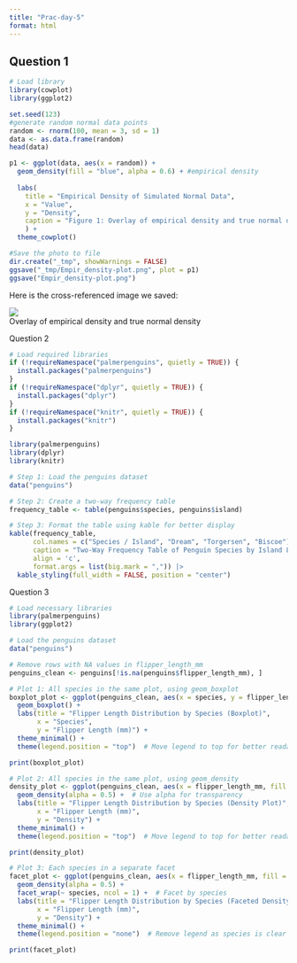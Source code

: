 ```yaml
---
title: "Prac-day-5"
format: html
---
```


## Question 1

```r
# Load library  
library(cowplot)
library(ggplot2)

set.seed(123)
#generate random normal data points 
random <- rnorm(100, mean = 3, sd = 1)
data <- as.data.frame(random)
head(data)

p1 <- ggplot(data, aes(x = random)) +
  geom_density(fill = "blue", alpha = 0.6) + #empirical density 
  
  labs(
    title = "Empirical Density of Simulated Normal Data",
    x = "Value",
    y = "Density", 
    caption = "Figure 1: Overlay of empirical density and true normal density." 
    ) + 
  theme_cowplot()

#Save the photo to file 
dir.create("_tmp", showWarnings = FALSE)
ggsave("_tmp/Empir_density-plot.png", plot = p1)
ggsave("Empir_density-plot.png")

```

Here is the cross-referenced image we saved:

::: {#fig-Empirical_plot}
![](_tmp/Empir_density-plot.png)\
Overlay of empirical density and true normal density
:::

Question 2

```r
# Load required libraries  
if (!requireNamespace("palmerpenguins", quietly = TRUE)) {  
  install.packages("palmerpenguins")  
}  
if (!requireNamespace("dplyr", quietly = TRUE)) {  
  install.packages("dplyr")  
}  
if (!requireNamespace("knitr", quietly = TRUE)) {  
  install.packages("knitr")  
}  

library(palmerpenguins)  
library(dplyr)  
library(knitr)  

# Step 1: Load the penguins dataset  
data("penguins")  

# Step 2: Create a two-way frequency table  
frequency_table <- table(penguins$species, penguins$island)  

# Step 3: Format the table using kable for better display  
kable(frequency_table,   
      col.names = c("Species / Island", "Dream", "Torgersen", "Biscoe"),   
      caption = "Two-Way Frequency Table of Penguin Species by Island Location",  
      align = 'c',  
      format.args = list(big.mark = ",")) |> 
  kable_styling(full_width = FALSE, position = "center")
```

Question 3

```r
# Load necessary libraries  
library(palmerpenguins)  
library(ggplot2)  

# Load the penguins dataset  
data("penguins")  

# Remove rows with NA values in flipper_length_mm  
penguins_clean <- penguins[!is.na(penguins$flipper_length_mm), ]  

# Plot 1: All species in the same plot, using geom_boxplot  
boxplot_plot <- ggplot(penguins_clean, aes(x = species, y = flipper_length_mm, fill = species)) +  
  geom_boxplot() +  
  labs(title = "Flipper Length Distribution by Species (Boxplot)",  
       x = "Species",  
       y = "Flipper Length (mm)") +  
  theme_minimal() +  
  theme(legend.position = "top")  # Move legend to top for better readability  

print(boxplot_plot)  

# Plot 2: All species in the same plot, using geom_density  
density_plot <- ggplot(penguins_clean, aes(x = flipper_length_mm, fill = species)) +  
  geom_density(alpha = 0.5) +  # Use alpha for transparency  
  labs(title = "Flipper Length Distribution by Species (Density Plot)",  
       x = "Flipper Length (mm)",  
       y = "Density") +  
  theme_minimal() +  
  theme(legend.position = "top")  # Move legend to top for better readability  

print(density_plot)  

# Plot 3: Each species in a separate facet  
facet_plot <- ggplot(penguins_clean, aes(x = flipper_length_mm, fill = species)) +  
  geom_density(alpha = 0.5) +  
  facet_wrap(~ species, ncol = 1) +  # Facet by species  
  labs(title = "Flipper Length Distribution by Species (Faceted Density Plot)",  
       x = "Flipper Length (mm)",  
       y = "Density") +  
  theme_minimal() +  
  theme(legend.position = "none")  # Remove legend as species is clear in facets  

print(facet_plot)
```
